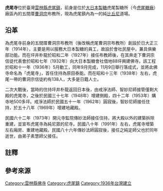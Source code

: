 {{東亞廟宇
| name = 虎尾寺
| img = File:虎尾寺.JPG
| img_capt = 舉辦活動中的虎尾寺
| image_width = 250px
| location = 臺灣雲林縣虎尾鎮新興里民生路48號{{r|虎}}
| god = [[釋迦牟尼佛|釋迦牟尼佛]]、[[觀世音菩薩|觀世音菩薩]]{{r|虎}}
| type = 
| struct =  
| open_year = 日昭和十一年（1936年）
| cere_date =農曆二月二十六日{{r|虎}}
|}}
'''虎尾寺'''位於臺灣[[雲林縣|雲林縣]][[虎尾鎮|虎尾鎮]]，前身是位於[[大日本製糖|大日本製糖]]虎尾製糖所（今[[虎尾糖廠|虎尾糖廠]]）廠區內的五間厝[[曹洞宗|曹洞宗]]布教所，現為虎尾鎮內為一的純[[比丘尼|比丘尼]]道場{{r|黃}}。

== 沿革 ==
為虎尾寺前身的五間厝曹洞宗布教所（後改稱虎尾曹洞宗布教所）創設於日大正三年（1914年），主要是用以服務大日本製糖的員工，故設於會社民屋中，兼具俱樂部功能{{r|黃}}。而在坪井朴龍{{NoteTag|1=1920年曾至虎尾傳教，隔年前往阿里山布教所擔任住持，1927年返回虎尾{{r|黃}}。}}於昭和二年（1927年）接任布教師後，在其奔走下曹洞宗信徒代表會於昭和七年（1932年）向大日本製糖會社借地88坪興建佛寺{{r|黃}}。該工程於昭和十一年（1936年）5月動工，同年9月完成，11月9日舉行落成式，並將此佛寺命名為「虎尾寺」，首任住持為原田泰能{{r|黃}}。而在昭和十三年（1938年）左右，虎尾一帶的曹洞宗信徒約有138人，大多是日籍人士{{r|黃}}。

二次大戰後，當時的住持坪井朴龍返回日本後{{NoteTag|1=日治時期的虎尾寺住持有原田泰能、松下威雲、渡邊靈淳、坪井朴龍、西方透聞、山口玄隆、館寺正龍、坪井朴龍（回任）{{r|黃}}。}}，由戒淨法師{{NoteTag|1=1903年生，三十歲時於虎尾龍善寺出家，後在[[臺南竹溪寺|臺南竹溪寺]]研究佛學，之後在1946年接任虎尾寺住持{{r|黃}}。}}、智妙尼師接管僅剩大殿的虎尾寺，之後於民國三十七年（1948年）增建側殿，四十二年（1953年）購寺地500多坪{{r|黃}}。戒淨法師於民國五十一年（1962年）圓寂後，智妙尼師接任住持，於五十八年（1969年）增建地藏殿{{r|黃}}。

民國六十二年（1973年）開元寺監院傳妙法師{{NoteTag|1=俗名戴連，1917年生，16歲隨定妙和尚出家，1941年就讀日本東京禪門高等學院，1945年返臺{{r|黃}}。}}接任住持，將大殿以外的建築拆除重建，並宣布虎尾寺為純尼眾的尼寺{{r|黃}}。民國八十年（1991年）左右，虎尾寺增築左右廂房、重建地藏殿{{r|黃}}。民國八十六年傳妙法師圓寂後，接任之純定師父也於同年逝世，由弟子素慧師父接任{{r|黃}}。

== 註釋 ==
{{ReflistH}}
{{NoteFoot}}
{{ReflistF}}

== 參考來源 ==
{{reflist|refs=
<ref name="虎">[http://www.huwei.gov.tw/tour/index-1.asp?m=13&m1=19&m2=152&id=100 虎尾鎮公所——虎尾寺]{{Dead link|date=2018年6月 |bot=InternetArchiveBot |fix-attempted=no }}</ref>
<ref name="黃">{{Cite journal |author=黃文榮 |title= 〈日氏唐風虎尾寺〉|journal=《臺灣文獻別冊》17 |date=2006-06-30 |publisher=國史館臺灣文獻館 |location=南投縣南投市中興新村  |pages=25-31頁 }}</ref>
}}

[[Category:雲林縣佛寺|Category:雲林縣佛寺]]
[[Category:虎尾鎮|Category:虎尾鎮]]
[[Category:1936年台灣建立|Category:1936年台灣建立]]